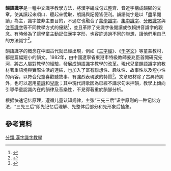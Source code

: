 '''韻語識字'''是一種中文識字教學方法，將漢字編成句式整齊、音近字構成韻腳的文章。使其讀起來順口、聽起來悅取，朗誦與記憶皆便利。韻語識字是以「盡早閱讀」為主，識字並非主要目的，不過它也融合了[[蒙學識字|蒙學識字]]、[[集中識字|集中識字]]、[[分散識字|分散識字]]與[[注音識字|注音識字]]等不同教學方式的優點<ref>{{cite journal zh | author= 周碧香 |title=圖解識字教學原理探討 |journal=臺中教育大學學報 人文藝術版|volume=23 |issue=1 |pages=65|language=zh-tw|date=2009年6月}}</ref>，並且革除了先識字後閱讀或依賴拼音識字的觀念。有時候為了讓學童主動記住漢字字形，也容許透過不同的聯想，讓他們用自己的方法識字<ref name="謝錫金">
{{cite book |author= 謝錫金、張張慧儀、羅嘉怡、呂慧蓮 |title= 中國語文課程、敎材及敎法: 面向有特殊學习需要的學童 |publisher=香港大學出版社 |location=[[香港|香港]] |language=zh-tw |isbn=9789622099012 |pages=36 |date=2008年4月}}</ref>。

韻語識字的概念在中國古代就已經出現，例如《[[三字經|三字經]]》、《[[千字文|千字文]]》等童蒙教材，都是篇幅短小的韻文。1982年，由中國遼寧省東港市特級教師姜兆臣首開研究先河，將古人屬對教學的經驗，發展成韻語識字教學的改革。現代兒童韻語識字的教材著重語境與實際生活的連結，也加入了富有聯想性、趣味性、故事性以及短小性的內容，以符合兒童喜歡聽故事、有強烈表現欲的特質<ref>{{cite journal zh | author= 王曉霞 | year=2004 |title=我國古代蒙學中識字教育的再認識 |journal=沈陽師範大學學報（社會科學版） |volume=28 |issue=123 |pages=98-99|language=zh-cn}}</ref>。文章取材除了古典詩詞外，也可以選用[[童詩|童詩]]和[[兒歌|兒歌]]；其中現代詩歌因為已經不講求句末押韻，教學上傾向引導學童認識內在的韻律及音樂性，不見得著重於韻腳分析{{R|謝錫金}}。

根据快速记忆原理，遵循儿童认知规律，主张“三先三后”识字原则的一种记忆方法，“三先三后”即先记忆后理解、先整体后部分和先形象后抽象。

==參考資料==
{{reflist}}

[[分類:漢字識字教學|分類:漢字識字教學]]